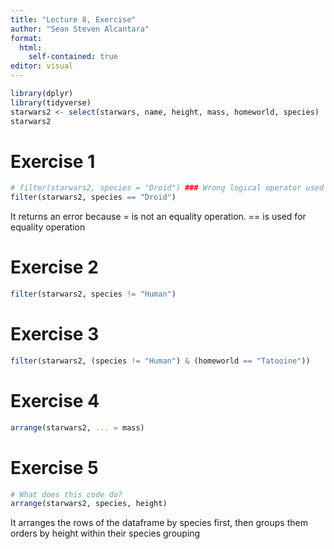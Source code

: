 ```yaml
---
title: "Lecture 8, Exercise"
author: "Sean Steven Alcantara"
format: 
  html:
    self-contained: true
editor: visual
---
```


```r
library(dplyr)
library(tidyverse)
starwars2 <- select(starwars, name, height, mass, homeworld, species)
starwars2
```

# Exercise 1

```r
# filter(starwars2, species = "Droid") ### Wrong logical operator used equality is ==
filter(starwars2, species == "Droid")
```

It returns an error because = is not an equality operation. == is used for equality operation

# Exercise 2

```r
filter(starwars2, species != "Human")
```

# Exercise 3

```r
filter(starwars2, (species != "Human") & (homeworld == "Tatooine"))
```

# Exercise 4

```r
arrange(starwars2, ... = mass)
```

# Exercise 5

```r
# What does this code do?
arrange(starwars2, species, height)
```

It arranges the rows of the dataframe by species first, then groups them orders by height within their species grouping
